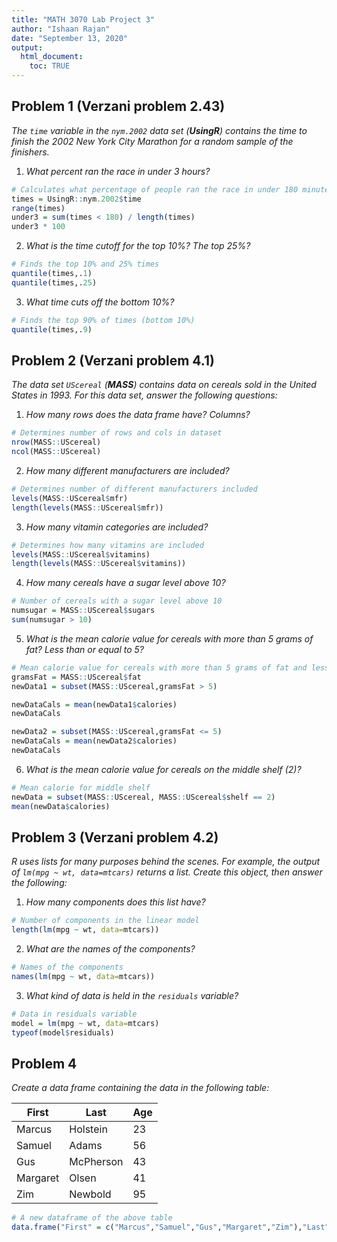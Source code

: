 ---
title: "MATH 3070 Lab Project 3"
author: "Ishaan Rajan"
date: "September 13, 2020"
output:
  html_document:
    toc: TRUE
---

## Problem 1 (Verzani problem 2.43)
*The `time` variable in the `nym.2002` data set (**UsingR**) contains the time to finish the 2002 New York City Marathon for a random sample of the finishers.*

1. *What percent ran the race in under 3 hours?*

```{r}
# Calculates what percentage of people ran the race in under 180 minutes
times = UsingR::nym.2002$time
range(times)
under3 = sum(times < 180) / length(times)
under3 * 100
```

2. *What is the time cutoff for the top 10%? The top 25%?*

```{r}
# Finds the top 10% and 25% times
quantile(times,.1)
quantile(times,.25)
```

3. *What time cuts off the bottom 10%?*

```{r}
# Finds the top 90% of times (bottom 10%)
quantile(times,.9)
```

## Problem 2 (Verzani problem 4.1)
*The data set `UScereal` (**MASS**) contains data on cereals sold in the United States in 1993. For this data set, answer the following questions:*

1. *How many rows does the data frame have? Columns?*

```{r}
# Determines number of rows and cols in dataset
nrow(MASS::UScereal)
ncol(MASS::UScereal)
```

2. *How many different manufacturers are included?*

```{r}
# Determines number of different manufacturers included
levels(MASS::UScereal$mfr)
length(levels(MASS::UScereal$mfr))
```

3. *How many vitamin categories are included?*

```{r}
# Determines how many vitamins are included
levels(MASS::UScereal$vitamins)
length(levels(MASS::UScereal$vitamins))
```

4. *How many cereals have a sugar level above 10?*

```{r}
# Number of cereals with a sugar level above 10
numsugar = MASS::UScereal$sugars
sum(numsugar > 10)
```

5. *What is the mean calorie value for cereals with more than 5 grams of fat? Less than or equal to 5?*

```{r}
# Mean calorie value for cereals with more than 5 grams of fat and less than/equal to 5
gramsFat = MASS::UScereal$fat
newData1 = subset(MASS::UScereal,gramsFat > 5)

newDataCals = mean(newData1$calories)
newDataCals

newData2 = subset(MASS::UScereal,gramsFat <= 5)
newDataCals = mean(newData2$calories)
newDataCals


```

6. *What is the mean calorie value for cereals on the middle shelf (2)?*

```{r}
# Mean calorie for middle shelf
newData = subset(MASS::UScereal, MASS::UScereal$shelf == 2)
mean(newData$calories)

```

## Problem 3 (Verzani problem 4.2)
*R uses lists for many purposes behind the scenes. For example, the output of `lm(mpg ~ wt, data=mtcars)` returns a list. Create this object, then answer the following:*

1. *How many components does this list have?*

```{r}
# Number of components in the linear model
length(lm(mpg ~ wt, data=mtcars))
```

2. *What are the names of the components?*

```{r}
# Names of the components
names(lm(mpg ~ wt, data=mtcars))
```

3. *What kind of data is held in the `residuals` variable?*

```{r}
# Data in residuals variable
model = lm(mpg ~ wt, data=mtcars)
typeof(model$residuals)
```

## Problem 4
*Create a data frame containing the data in the following table:*

| First    | Last      | Age |
|----------|-----------|-----|
| Marcus   | Holstein  | 23  |
| Samuel   | Adams     | 56  |
| Gus      | McPherson | 43  |
| Margaret | Olsen     | 41  |
| Zim      | Newbold   | 95  |

```{r}
# A new dataframe of the above table
data.frame("First" = c("Marcus","Samuel","Gus","Margaret","Zim"),"Last" = c("Holstein","Adams","McPherson","Olsen","Newbold"), "Age" = c(23,56,43,41,95))
```
